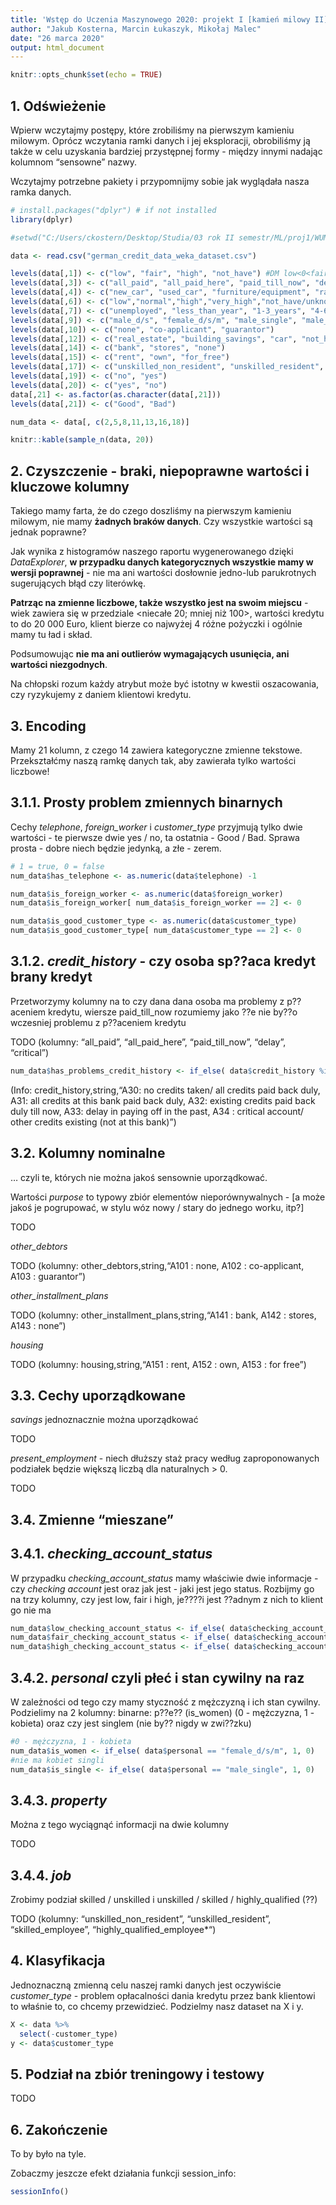 ```yaml
---
title: 'Wstęp do Uczenia Maszynowego 2020: projekt I [kamień milowy II]'
author: "Jakub Kosterna, Marcin Łukaszyk, Mikołaj Malec"
date: "26 marca 2020"
output: html_document
---
```


```r
knitr::opts_chunk$set(echo = TRUE)
```

\tableofcontents

## 1. Odświeżenie

Wpierw wczytajmy postępy, które zrobiliśmy na pierwszym kamieniu milowym. Oprócz wczytania ramki danych i jej eksploracji, obrobiliśmy ją także w celu uzyskania bardziej przystępnej formy - między innymi nadając kolumnom "sensowne" nazwy.

Wczytajmy potrzebne pakiety i przypomnijmy sobie jak wyglądała nasza ramka danych.

```r
# install.packages("dplyr") # if not installed
library(dplyr)
```

```r
#setwd("C:/Users/ckostern/Desktop/Studia/03 rok II semestr/ML/proj1/WUMPROJ1-master")
```

```r
data <- read.csv("german_credit_data_weka_dataset.csv")

levels(data[,1]) <- c("low", "fair", "high", "not_have") #DM low<0<fair<200<high
levels(data[,3]) <- c("all_paid", "all_paid_here", "paid_till_now", "delay", "critical")
levels(data[,4]) <- c("new_car", "used_car", "furniture/equipment", "radio/television", "domestic", "repairs", "education", "retraining", "business", "other") #note: 0 for vacation
levels(data[,6]) <- c("low","normal","high","very_high","not_have/unknown") #DM low<100<normal<500<high<1000<very_high
levels(data[,7]) <- c("unemployed", "less_than_year", "1-3_years", "4-6_yeras","7+_years")
levels(data[,9]) <- c("male_d/s", "female_d/s/m", "male_single", "male_m/w") #d = divorsed, s = seperated, m = married, w = widowed ,#note: 0 female single
levels(data[,10]) <- c("none", "co-applicant", "guarantor")
levels(data[,12]) <- c("real_estate", "building_savings", "car", "not_have/unknown")
levels(data[,14]) <- c("bank", "stores", "none")
levels(data[,15]) <- c("rent", "own", "for_free")
levels(data[,17]) <- c("unskilled_non_resident", "unskilled_resident", "skilled_employee", "highly_qualified_employee*") # also management, self-employed, officer
levels(data[,19]) <- c("no", "yes")
levels(data[,20]) <- c("yes", "no")
data[,21] <- as.factor(as.character(data[,21]))
levels(data[,21]) <- c("Good", "Bad")

num_data <- data[, c(2,5,8,11,13,16,18)]
```

```r
knitr::kable(sample_n(data, 20))
```

## 2. Czyszczenie - braki, niepoprawne wartości i kluczowe kolumny

Takiego mamy farta, że do czego doszliśmy na pierwszym kamieniu milowym, nie mamy **żadnych braków danych**. Czy wszystkie wartości są jednak poprawne?

Jak wynika z histogramów naszego raportu wygenerowanego dzięki *DataExplorer*, **w przypadku danych kategorycznych wszystkie mamy w wersji poprawnej** - nie ma ani wartości dosłownie jedno-lub parukrotnych sugerujących błąd czy literówkę.

**Patrząc na zmienne liczbowe, także wszystko jest na swoim miejscu** - wiek zawiera się w przedziale <niecałe 20; mniej niż 100>, wartości kredytu to do 20 000 Euro, klient bierze co najwyżej 4 różne pożyczki i ogólnie mamy tu ład i skład.

Podsumowując **nie ma ani outlierów wymagających usunięcia, ani wartości niezgodnych**.

Na chłopski rozum każdy atrybut może być istotny w kwestii oszacowania, czy ryzykujemy z daniem klientowi kredytu.

## 3. Encoding

Mamy 21 kolumn, z czego 14 zawiera kategoryczne zmienne tekstowe. Przekształćmy naszą ramkę danych tak, aby zawierała tylko wartości liczbowe!

## 3.1.1. Prosty problem zmiennych binarnych

Cechy *telephone*, *foreign_worker* i *customer_type* przyjmują tylko dwie wartości - te pierwsze dwie yes / no, ta ostatnia - Good / Bad. Sprawa prosta - dobre niech będzie jedynką, a złe - zerem.

```r
# 1 = true, 0 = false
num_data$has_telephone <- as.numeric(data$telephone) -1

num_data$is_foreign_worker <- as.numeric(data$foreign_worker)
num_data$is_foreign_worker[ num_data$is_foreign_worker == 2] <- 0

num_data$is_good_customer_type <- as.numeric(data$customer_type)
num_data$is_good_customer_type[ num_data$customer_type == 2] <- 0
```
## 3.1.2. *credit_history* - czy osoba sp??aca kredyt brany kredyt

Przetworzymy kolumny na to czy dana dana osoba ma problemy z p??aceniem kredytu, wiersze paid_till_now rozumiemy jako ??e nie by??o wczesniej problemu z p??aceniem kredytu

TODO (kolumny: "all_paid", "all_paid_here", "paid_till_now", "delay", "critical")
```r
num_data$has_problems_credit_history <- if_else( data$credit_history %in% c("delay", "critical"), 1, 0)
```


(Info: credit_history,string,"A30: no credits taken/ all credits paid back duly, A31: all credits at this bank paid back duly, A32: existing credits paid back duly till now, A33: delay in paying off in the past, A34 : critical account/ other credits existing (not at this bank)")

## 3.2. Kolumny nominalne

... czyli te, których nie można jakoś sensownie uporządkować.

Wartości *purpose* to typowy zbiór elementów nieporównywalnych - [a może jakoś je pogrupować, w stylu wóz nowy / stary do jednego worku, itp?]

TODO


*other_debtors*

TODO (kolumny: other_debtors,string,"A101 : none, A102 : co-applicant, A103 : guarantor")


*other_installment_plans*

TODO (kolumny: other_installment_plans,string,"A141 : bank, A142 : stores, A143 : none")


*housing*

TODO (kolumny: housing,string,"A151 : rent, A152 : own, A153 : for free")


## 3.3. Cechy uporządkowane

*savings* jednoznacznie można uporządkować

TODO


*present_employment* - niech dłuższy staż pracy według zaproponowanych podziałek będzie większą liczbą dla naturalnych > 0.

TODO


## 3.4. Zmienne "mieszane"

## 3.4.1. *checking_account_status*

W przypadku *checking_account_status* mamy właściwie dwie informacje - czy *checking account* jest oraz jak jest - jaki jest jego status. Rozbijmy go na trzy kolumny, czy jest low, fair i high, je????i jest ??adnym z nich to klient go nie ma

```r
num_data$low_checking_account_status <- if_else( data$checking_account_status == 'low', 1, 0)
num_data$fair_checking_account_status <- if_else( data$checking_account_status == 'fair', 1, 0)
num_data$high_checking_account_status <- if_else( data$checking_account_status == 'high', 1, 0)
```

## 3.4.2. *personal* czyli płeć i stan cywilny na raz

W zależności od tego czy mamy styczność z mężczyzną i ich stan cywilny. Podzielimy na 2 kolumny: binarne: p??e?? (is_women) (0 - mężczyzna, 1 - kobieta) oraz czy jest singlem (nie by?? nigdy w zwi??zku)

```r
#0 - mężczyzna, 1 - kobieta
num_data$is_women <- if_else( data$personal == "female_d/s/m", 1, 0)
#nie ma kobiet singli
num_data$is_single <- if_else( data$personal == "male_single", 1, 0)
```

## 3.4.3. *property*

Można z tego wyciągnąć informacji na dwie kolumny

TODO

## 3.4.4. *job*

Zrobimy podział skilled / unskilled i unskilled / skilled / highly_qualified (??)

TODO (kolumny: "unskilled_non_resident", "unskilled_resident", "skilled_employee", "highly_qualified_employee*")

## 4. Klasyfikacja

Jednoznaczną zmienną celu naszej ramki danych jest oczywiście *customer_type* - problem opłacalności dania kredytu przez bank klientowi to właśnie to, co chcemy przewidzieć. Podzielmy nasz dataset na X i y.

```r
X <- data %>%
  select(-customer_type)
y <- data$customer_type
```

## 5. Podział na zbiór treningowy i testowy

TODO

## 6. Zakończenie

To by było na tyle.

Zobaczmy jeszcze efekt działania funkcji session_info:

```r
sessionInfo()
```